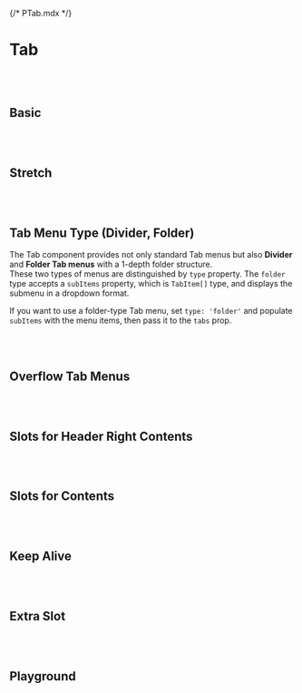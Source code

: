 {/* PTab.mdx */}



<Meta of={PTabStories} />


# Tab
<br/>
<br/>

## Basic
<Canvas of={PTabStories.Basic} />

<br/>
<br/>

## Stretch
<Canvas of={PTabStories.Stretch} />

<br/>
<br/>

## Tab Menu Type (Divider, Folder)
The Tab component provides not only standard Tab menus but also **Divider** and **Folder Tab menus** with a 1-depth folder structure. <br/>
These two types of menus are distinguished by ```type``` property. The ```folder``` type accepts a ```subItems``` property, which is ```TabItem[]``` type, and displays the submenu in a dropdown format. <br/>

If you want to use a folder-type Tab menu, set ```type: 'folder'``` and populate ```subItems``` with the menu items, then pass it to the ```tabs``` prop.
<Canvas of={PTabStories.TabMenuType} />

<br/>
<br/>

## Overflow Tab Menus
<Canvas of={PTabStories.OverflowTabMenus} />

<br/>
<br/>

## Slots for Header Right Contents
<Canvas of={PTabStories.SlotsforHeaderRightContents} />

<br/>
<br/>

## Slots for Contents
<Canvas of={PTabStories.SlotsforContents} />

<br/>
<br/>

## Keep Alive
<Canvas of={PTabStories.KeepAlive} />

<br/>
<br/>

## Extra Slot
<Canvas of={PTabStories.ExtraSlot} />

<br/>
<br/>

## Playground
<Canvas of={PTabStories.Playground} />
<Controls of={PTabStories.Playground} />

<br/>
<br/>

